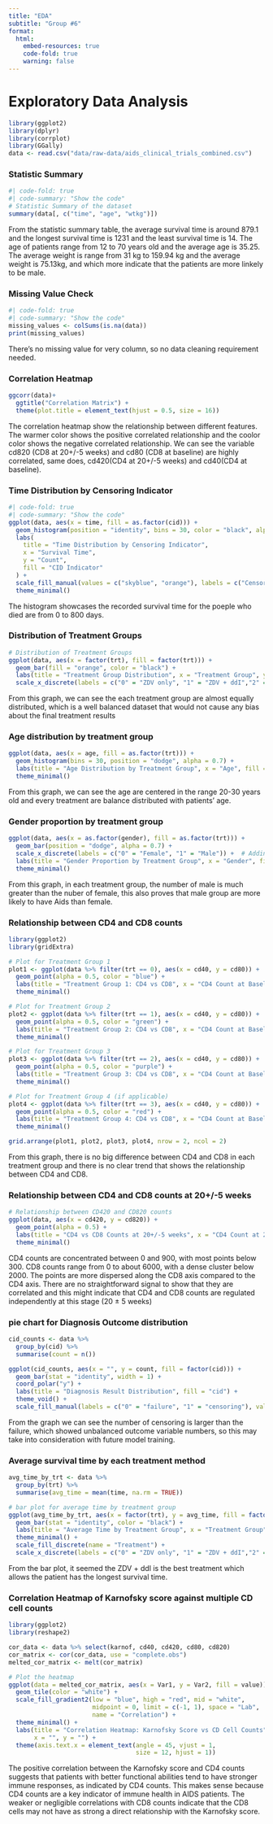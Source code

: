```yaml
---
title: "EDA"
subtitle: "Group #6"
format:
  html:
    embed-resources: true
    code-fold: true
    warning: false
---
```

# Exploratory Data Analysis

```r
library(ggplot2)
library(dplyr)
library(corrplot)
library(GGally)
data <- read.csv("data/raw-data/aids_clinical_trials_combined.csv")
```


### Statistic Summary
```r
#| code-fold: true
#| code-summary: "Show the code"
# Statistic Summary of the dataset
summary(data[, c("time", "age", "wtkg")])
```

From the statistic summary table, the average survival time is around 879.1 and the longest survival time is 1231 and the least survival time is 14. The age of patients range from 12 to 70 years old and the average age is 35.25. The average weight is range from 31 kg to 159.94 kg and the average weight is 75.13kg, and which more indicate that the patients are more linkely to be male.

### Missing Value Check
```r
#| code-fold: true
#| code-summary: "Show the code"
missing_values <- colSums(is.na(data))
print(missing_values)
```
There's no missing value for very column, so no data cleaning requirement needed.

### Correlation Heatmap
```r
ggcorr(data)+
  ggtitle("Correlation Matrix") +
  theme(plot.title = element_text(hjust = 0.5, size = 16))
```

The correlation heatmap show the relationship between different features. The warmer color shows the positive correlated relationship and the coolor color shows the negative correlated relationship. We can see the variable cd820 (CD8 at 20+/-5 weeks) and cd80 (CD8 at baseline) are highly correlated, same does, cd420(CD4 at 20+/-5 weeks) and cd40(CD4 at baseline).


### Time Distribution by Censoring Indicator
```r
#| code-fold: true
#| code-summary: "Show the code"
ggplot(data, aes(x = time, fill = as.factor(cid))) +
  geom_histogram(position = "identity", bins = 30, color = "black", alpha = 0.5) +
  labs(
    title = "Time Distribution by Censoring Indicator",
    x = "Survival Time",
    y = "Count",
    fill = "CID Indicator"
  ) +
  scale_fill_manual(values = c("skyblue", "orange"), labels = c("Censored (0)", "Failure (1)")) +
  theme_minimal()

```

The histogram showcases the recorded survival time for the poeple who died are from 0 to 800 days.


### Distribution of Treatment Groups
```r
# Distribution of Treatment Groups
ggplot(data, aes(x = factor(trt), fill = factor(trt))) +
  geom_bar(fill = "orange", color = "black") +
  labs(title = "Treatment Group Distribution", x = "Treatment Group", y = "Number") +
  scale_x_discrete(labels = c("0" = "ZDV only", "1" = "ZDV + ddI","2" = "ZZDV + Zal", "3" = "ddI only"))
```

From this graph, we can see the each treatment group are almost equally distributed, which is a well balanced dataset that would not cause any bias about the final treatment results


### Age distribution by treatment group
```r
ggplot(data, aes(x = age, fill = as.factor(trt))) +
  geom_histogram(bins = 30, position = "dodge", alpha = 0.7) +
  labs(title = "Age Distribution by Treatment Group", x = "Age", fill = "Treatment Group") +
  theme_minimal()
```

From this graph, we can see the age are centered in the range 20-30 years old and every treatment are balance distributed with patients' age.

### Gender proportion by treatment group
```r
ggplot(data, aes(x = as.factor(gender), fill = as.factor(trt))) +
  geom_bar(position = "dodge", alpha = 0.7) +
  scale_x_discrete(labels = c("0" = "Female", "1" = "Male")) +  # Adding labels for gender
  labs(title = "Gender Proportion by Treatment Group", x = "Gender", fill = "Treatment Group") +
  theme_minimal()
```

From this graph, in each treatment group, the number of male is much greater than the nuber of female, this also proves that male group are more likely to have Aids than female.


### Relationship between CD4 and CD8 counts
```r
library(ggplot2)
library(gridExtra)

# Plot for Treatment Group 1
plot1 <- ggplot(data %>% filter(trt == 0), aes(x = cd40, y = cd80)) +
  geom_point(alpha = 0.5, color = "blue") +
  labs(title = "Treatment Group 1: CD4 vs CD8", x = "CD4 Count at Baseline", y = "CD8 Count at Baseline") +
  theme_minimal()

# Plot for Treatment Group 2
plot2 <- ggplot(data %>% filter(trt == 1), aes(x = cd40, y = cd80)) +
  geom_point(alpha = 0.5, color = "green") +
  labs(title = "Treatment Group 2: CD4 vs CD8", x = "CD4 Count at Baseline", y = "CD8 Count at Baseline") +
  theme_minimal()

# Plot for Treatment Group 3
plot3 <- ggplot(data %>% filter(trt == 2), aes(x = cd40, y = cd80)) +
  geom_point(alpha = 0.5, color = "purple") +
  labs(title = "Treatment Group 3: CD4 vs CD8", x = "CD4 Count at Baseline", y = "CD8 Count at Baseline") +
  theme_minimal()

# Plot for Treatment Group 4 (if applicable)
plot4 <- ggplot(data %>% filter(trt == 3), aes(x = cd40, y = cd80)) +
  geom_point(alpha = 0.5, color = "red") +
  labs(title = "Treatment Group 4: CD4 vs CD8", x = "CD4 Count at Baseline", y = "CD8 Count at Baseline") +
  theme_minimal()

grid.arrange(plot1, plot2, plot3, plot4, nrow = 2, ncol = 2)
```

From this graph, there is no big difference between CD4 and CD8 in each treatment group and there is no clear trend that shows the relationship between CD4 and CD8.

### Relationship between CD4 and CD8 counts at 20+/-5 weeks
```r
# Relationship between CD420 and CD820 counts
ggplot(data, aes(x = cd420, y = cd820)) +
  geom_point(alpha = 0.5) +
  labs(title = "CD4 vs CD8 Counts at 20+/-5 weeks", x = "CD4 Count at 20+/-5 weeks", y = "CD8 Count at 20+/-5 weeks") +
  theme_minimal()
```

CD4 counts are concentrated between 0 and 900, with most points below 300. CD8 counts range from 0 to about 6000, with a dense cluster below 2000. The points are more dispersed along the CD8 axis compared to the CD4 axis. There are no straightforward signal to show that they are correlated and this might indicate that CD4 and CD8 counts are regulated independently at this stage (20 ± 5 weeks)


### pie chart for Diagnosis Outcome distribution
```r
cid_counts <- data %>%
  group_by(cid) %>%
  summarise(count = n())

ggplot(cid_counts, aes(x = "", y = count, fill = factor(cid))) +
  geom_bar(stat = "identity", width = 1) +
  coord_polar("y") +
  labs(title = "Diagnosis Result Distribution", fill = "cid") +
  theme_void() +
  scale_fill_manual(labels = c("0" = "failure", "1" = "censoring"), values = c("0" = "lightblue", "1" = "orange"))
```

From the graph we can see the number of censoring is larger than the failure, which showed unbalanced outcome variable numbers, so this may take into consideration with future model training.


### Average survival time by each treatment method
```r
avg_time_by_trt <- data %>%
  group_by(trt) %>%
  summarise(avg_time = mean(time, na.rm = TRUE))

# bar plot for average time by treatment group
ggplot(avg_time_by_trt, aes(x = factor(trt), y = avg_time, fill = factor(trt))) +
  geom_bar(stat = "identity", color = "black") +
  labs(title = "Average Time by Treatment Group", x = "Treatment Group", y = "Average Time") +
  theme_minimal() +
  scale_fill_discrete(name = "Treatment") +
  scale_x_discrete(labels = c("0" = "ZDV only", "1" = "ZDV + ddI","2" = "ZZDV + Zal", "3" = "ddI only"))
```

From the bar plot, it seemed the ZDV + ddI is the best treatment which allows the patient has the longest survival time.

### Correlation Heatmap of Karnofsky score against multiple CD cell counts
```r
library(ggplot2)
library(reshape2)

cor_data <- data %>% select(karnof, cd40, cd420, cd80, cd820)
cor_matrix <- cor(cor_data, use = "complete.obs")
melted_cor_matrix <- melt(cor_matrix)

# Plot the heatmap
ggplot(data = melted_cor_matrix, aes(x = Var1, y = Var2, fill = value)) +
  geom_tile(color = "white") +
  scale_fill_gradient2(low = "blue", high = "red", mid = "white", 
                       midpoint = 0, limit = c(-1, 1), space = "Lab", 
                       name = "Correlation") +
  theme_minimal() + 
  labs(title = "Correlation Heatmap: Karnofsky Score vs CD Cell Counts", 
       x = "", y = "") +
  theme(axis.text.x = element_text(angle = 45, vjust = 1, 
                                   size = 12, hjust = 1))
```

The positive correlation between the Karnofsky score and CD4 counts suggests that patients with better functional abilities tend to have stronger immune responses, as indicated by CD4 counts. This makes sense because CD4 counts are a key indicator of immune health in AIDS patients. The weaker or negligible correlations with CD8 counts indicate that the CD8 cells may not have as strong a direct relationship with the Karnofsky score.